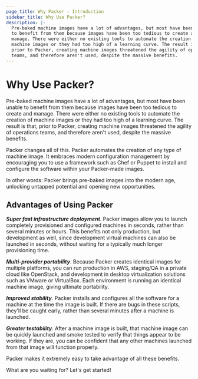 ```yaml
---
page_title: Why Packer - Introduction
sidebar_title: Why Use Packer?
description: |-
  Pre-baked machine images have a lot of advantages, but most have been unable
  to benefit from them because images have been too tedious to create and
  manage. There were either no existing tools to automate the creation of
  machine images or they had too high of a learning curve. The result is that,
  prior to Packer, creating machine images threatened the agility of operations
  teams, and therefore aren't used, despite the massive benefits.
---
```


# Why Use Packer?

Pre-baked machine images have a lot of advantages, but most have been unable to
benefit from them because images have been too tedious to create and manage.
There were either no existing tools to automate the creation of machine images
or they had too high of a learning curve. The result is that, prior to Packer,
creating machine images threatened the agility of operations teams, and
therefore aren't used, despite the massive benefits.

Packer changes all of this. Packer automates the creation of
any type of machine image. It embraces modern configuration management by
encouraging you to use a framework such as Chef or Puppet to install and
configure the software within your Packer-made images.

In other words: Packer brings pre-baked images into the modern age, unlocking
untapped potential and opening new opportunities.

## Advantages of Using Packer

**_Super fast infrastructure deployment_**. Packer images allow you to launch
completely provisioned and configured machines in seconds, rather than several
minutes or hours. This benefits not only production, but development as well,
since development virtual machines can also be launched in seconds, without
waiting for a typically much longer provisioning time.

**_Multi-provider portability_**. Because Packer creates identical images for
multiple platforms, you can run production in AWS, staging/QA in a private cloud
like OpenStack, and development in desktop virtualization solutions such as
VMware or VirtualBox. Each environment is running an identical machine image,
giving ultimate portability.

**_Improved stability_**. Packer installs and configures all the software for a
machine at the time the image is built. If there are bugs in these scripts,
they'll be caught early, rather than several minutes after a machine is
launched.

**_Greater testability_**. After a machine image is built, that machine image
can be quickly launched and smoke tested to verify that things appear to be
working. If they are, you can be confident that any other machines launched from
that image will function properly.

Packer makes it extremely easy to take advantage of all these benefits.

What are you waiting for? Let's get started!
